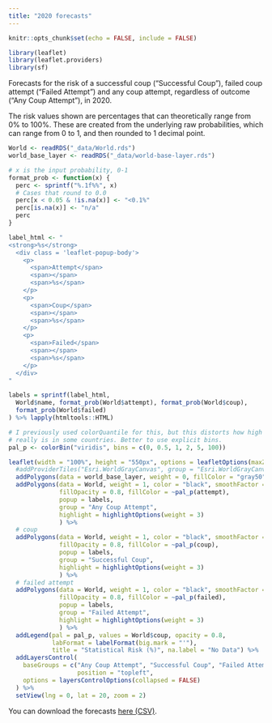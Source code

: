 ```yaml
---
title: "2020 forecasts"
---
```


```r
knitr::opts_chunk$set(echo = FALSE, include = FALSE)

library(leaflet)
library(leaflet.providers)
library(sf)
```

Forecasts for the risk of a successful coup ("Successful Coup"), failed coup attempt ("Failed Attempt") and any coup attempt, regardless of outcome ("Any Coup Attempt"), in 2020. 

The risk values shown are percentages that can theoretically range from 0% to 100%. These are created from the underlying raw probabilities, which can range from 0 to 1, and then rounded to 1 decimal point. 

```r
World <- readRDS("_data/World.rds")
world_base_layer <- readRDS("_data/world-base-layer.rds")

# x is the input probability, 0-1
format_prob <- function(x) {
  perc <- sprintf("%.1f%%", x)
  # Cases that round to 0.0
  perc[x < 0.05 & !is.na(x)] <- "<0.1%"
  perc[is.na(x)] <- "n/a"
  perc
}

label_html <- "
<strong>%s</strong>
  <div class = 'leaflet-popup-body'>
    <p>
      <span>Attempt</span>
      <span></span>
      <span>%s</span>
    </p>
    <p>
      <span>Coup</span>
      <span></span>
      <span>%s</span>
    </p>
    <p>
      <span>Failed</span>
      <span></span>
      <span>%s</span>
    </p>
  </div>
"

labels = sprintf(label_html,
  World$name, format_prob(World$attempt), format_prob(World$coup),
  format_prob(World$failed)
) %>% lapply(htmltools::HTML)

# I previously used colorQuantile for this, but this distorts how high the risk
# really is in some countries. Better to use explicit bins. 
pal_p <- colorBin("viridis", bins = c(0, 0.5, 1, 2, 5, 100))

leaflet(width = "100%", height = "550px", options = leafletOptions(maxZoom = 5, minZoom = 2)) %>%
  #addProviderTiles("Esri.WorldGrayCanvas", group = "Esri.WorldGrayCanvas") %>%
  addPolygons(data = world_base_layer, weight = 0, fillColor = "gray50") %>%
  addPolygons(data = World, weight = 1, color = "black", smoothFactor = 0.3,
              fillOpacity = 0.8, fillColor = ~pal_p(attempt),
              popup = labels,
              group = "Any Coup Attempt",
              highlight = highlightOptions(weight = 3)
              ) %>%
  # coup
  addPolygons(data = World, weight = 1, color = "black", smoothFactor = 0.3,
              fillOpacity = 0.8, fillColor = ~pal_p(coup),
              popup = labels,
              group = "Successful Coup",
              highlight = highlightOptions(weight = 3)
              ) %>%
  # failed attempt
  addPolygons(data = World, weight = 1, color = "black", smoothFactor = 0.3,
              fillOpacity = 0.8, fillColor = ~pal_p(failed),
              popup = labels,
              group = "Failed Attempt",
              highlight = highlightOptions(weight = 3)
              ) %>% 
  addLegend(pal = pal_p, values = World$coup, opacity = 0.8,
            labFormat = labelFormat(big.mark = "'"),
            title = "Statistical Risk (%)", na.label = "No Data") %>%
  addLayersControl(
    baseGroups = c("Any Coup Attempt", "Successful Coup", "Failed Attempt"),
                   position = "topleft",
    options = layersControlOptions(collapsed = FALSE)
  ) %>%
  setView(lng = 0, lat = 20, zoom = 2) 
```

You can download the forecasts [here (CSV)](https://raw.githubusercontent.com/andybega/forecaster2/master/forecasts/coup-2020.csv).

